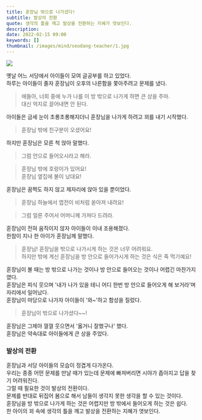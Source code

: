 ```yaml
---
title: 훈장님 밖으로 나가셨다!
subtitle: 발상의 전환
quote: 생각의 틀을 깨고 발상을 전환하는 지혜가 엿보인다.
description: 
date: 2022-02-15 09:00
keywords: []
thumbnail: /images/mind/seodang-teacher/1.jpg
---
```


![](/images/mind/seodang-teacher/1.jpg)

옛날 어느 서당에서 아이들이 모여 글공부를 하고 있었다.  
하루는 아이들이 졸자 훈장님이 오후의 나른함을 쫓아주려고 문제를 냈다.

> 애들아, 너희 중에 누가 나를 이 방 밖으로 나가게 하면 큰 상을 주마.  
> 대신 억지로 끌어내면 안 된다.

아이들은 금세 눈이 초롱초롱해지더니 훈장님을 나가게 하려고 꾀를 내기 시작했다.

> 훈장님 밖에 친구분이 오셨어요!

하지만 훈장님은 모른 척 앉아 말했다.

> 그럼 안으로 들어오시라고 해라.

> 훈장님 밖에 호랑이가 있어요!  
> 훈장님 옆집에 불이 났대요!

훈장님은 꿈쩍도 하지 않고 제자리에 앉아 있을 뿐이었다.

> 훈장님 하늘에서 엽전이 비처럼 쏟아져 내려요!

> 그럼 얼른 주어서 어머니께 가져다 드려라.

훈장님이 전혀 움직이지 않자 아이들이 이내 조용해졌다.  
한참이 지나 한 아이가 훈장님께 말했다.

> 훈장님! 훈장님을 밖으로 나가시게 하는 것은 너무 어려워요.  
> 하지만 밖에 계신 훈장님을 방 안으로 들어가시게 하는 것은 식은 죽 먹기예요!

훈장님이 볼 때는 방 밖으로 나가는 것이나 방 안으로 들어오는 것이나 어렵긴 마찬가지였다.  
훈장님은 피식 웃으며 '내가 나가 있을 테니 어디 한번 방 안으로 들어오게 해 보거라'며 자리에서 일어났다.  
훈장님이 마당으로 나가자 아이들이 '와~'하고 함성을 질렀다.

> 훈장님이 밖으로 나가셨다~~!

훈장님은 그제야 껄껄 웃으면서 '옳거니 잘했구나' 했다.  
훈장님은 약속대로 아이들에게 큰 상을 주었다.

### 발상의 전환

훈장님과 서당 아이들의 모습이 정겹게 다가온다.  
우리는 종종 어떤 문제를 만날 때가 있는데 문제에 빠져버리면 시야가 좁아지고 답을 찾기 어려워진다.  
그럴 때 필요한 것이 발상의 전환이다.  
문제를 반대로 뒤집어 봄으로 해서 남들이 생각지 못한 생각을 할 수 있는 것이다.  
훈장님을 방 밖으로 나가게 하는 것은 어렵지만 방 밖에서 들어오게 하는 것은 쉽다.  
한 아이의 꾀 속에 생각의 틀을 깨고 발상을 전환하는 지혜가 엿보인다.